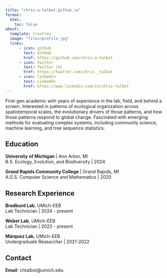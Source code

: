 ```yaml
---
title: "chris-a-talbot.github.io"
format:
  html:
    toc: false
about:
  template: trestles
  image: "files/profile.jpg"
  links:
      - icon: github
        text: GitHub
        href: https://github.com/chris-a-talbot
      - icon: twitter 
        text: Twitter (X)
        href: https://twitter.com/chris__talbot
      - icon: linkedin
        text: LinkedIn
        href: https://www.linkedin.com/in/chris-talbot
---
```


First-gen academic with years of experience in the lab, field, and behind a screen. Interested in patterns of ecological organization across spatiotemporal scales, the evolutionary drivers of those patterns, and how those patterns respond to global change. Fascinated with emerging methods for evaluating complex systems, including community science, machine learning, and tree sequence statistics.

## Education

**University of Michigan** | Ann Arbor, MI <br>
B.S. Ecology, Evolution, and Biodiversity | 2024 <br>

**Grand Rapids Community College** | Grand Rapids, MI <br>
A.G.S. Computer Science and Mathematics | 2020 <br>

## Research Experience

**Bradburd Lab**, UMich-EEB <br> 
Lab Technician | 2024 - present

**Weber Lab**, UMich-EEB <br>
Lab Technician | 2022 - present

**Márquez Lab**, UMich-EEB <br>
Undergraduate Researcher | 2021-2022

## Contact

**Email**: chtalbot@umich.edu